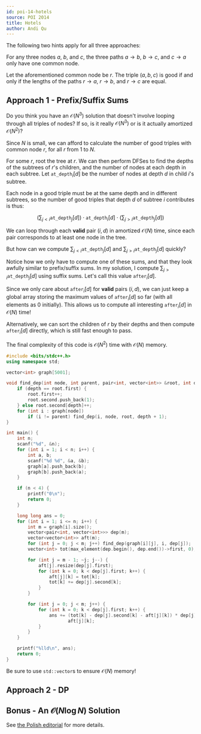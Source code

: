 ```yaml
---
id: poi-14-hotels
source: POI 2014
title: Hotels
author: Andi Qu
---
```


The following two hints apply for all three approaches:

<Spoiler title="Hint 1">

For any three nodes $a$, $b$, and $c$, the three paths $a \rightarrow b$,
$b \rightarrow c$, and $c \rightarrow a$ only have one common node.

</Spoiler>

<Spoiler title="Hint 2">

Let the aforementioned common node be $r$. The triple $(a, b, c)$ is good if and
only if the lengths of the paths $r \rightarrow a$, $r \rightarrow b$, and
$r \rightarrow c$ are equal.

</Spoiler>

## Approach 1 - Prefix/Suffix Sums

<Spoiler title="Hint 3">

Do you think you have an $\mathcal{O}(N^3)$ solution that doesn't involve
looping through all triples of nodes? If so, is it really $\mathcal{O}(N^3)$ or
is it actually amortized $\mathcal{O}(N^2)$?

</Spoiler>

<Spoiler title="Solution">

Since $N$ is small, we can afford to calculate the number of good triples with
common node $r$, for all $r$ from 1 to $N$.

For some $r$, root the tree at $r$. We can then perform DFSes to find the depths
of the subtrees of $r$'s children, and the number of nodes at each depth in each
subtree. Let $\texttt{at\_depth}_i[d]$ be the number of nodes at depth $d$ in
child $i$'s subtree.

Each node in a good triple must be at the same depth and in different subtrees,
so the number of good triples that depth $d$ of subtree $i$ contributes is thus:

$$
\left(\sum_{j < i}\texttt{at\_depth}_j[d]\right) \cdot \texttt{at\_depth}_i[d] \cdot \left(\sum_{j > i}\texttt{at\_depth}_j[d]\right)
$$

We can loop through each **valid** pair $(i, d)$ in amortized $\mathcal{O}(N)$
time, since each pair corresponds to at least one node in the tree.

But how can we compute $\sum_{j < i}\texttt{at\_depth}_j[d]$ and
$\sum_{j > i}\texttt{at\_depth}_j[d]$ quickly?

Notice how we only have to compute one of these sums, and that they look awfully
similar to prefix/suffix sums. In my solution, I compute
$\sum_{j > i}\texttt{at\_depth}_j[d]$ using suffix sums. Let's call this value
$\texttt{after}_i[d]$.

Since we only care about $\texttt{after}_i[d]$ for **valid** pairs $(i, d)$, we
can just keep a global array storing the maximum values of $\texttt{after}_i[d]$
so far (with all elements as 0 initially). This allows us to compute all
interesting $\texttt{after}_i[d]$ in $\mathcal{O}(N)$ time!

Alternatively, we can sort the children of $r$ by their depths and then compute
$\texttt{after}_i[d]$ directly, which is still fast enough to pass.

The final complexity of this code is $\mathcal{O}(N^2)$ time with
$\mathcal{O}(N)$ memory.

```cpp
#include <bits/stdc++.h>
using namespace std;

vector<int> graph[5001];

void find_dep(int node, int parent, pair<int, vector<int>> &root, int depth = 0) {
	if (depth == root.first) {
		root.first++;
		root.second.push_back(1);
	} else root.second[depth]++;
	for (int i : graph[node])
		if (i != parent) find_dep(i, node, root, depth + 1);
}

int main() {
	int n;
	scanf("%d", &n);
	for (int i = 1; i < n; i++) {
		int a, b;
		scanf("%d %d", &a, &b);
		graph[a].push_back(b);
		graph[b].push_back(a);
	}

	if (n < 4) {
		printf("0\n");
		return 0;
	}

	long long ans = 0;
	for (int i = 1; i <= n; i++) {
		int m = graph[i].size();
		vector<pair<int, vector<int>>> dep(m);
		vector<vector<int>> aft(m);
		for (int j = 0; j < m; j++) find_dep(graph[i][j], i, dep[j]);
		vector<int> tot(max_element(dep.begin(), dep.end())->first, 0);

		for (int j = m - 1; ~j; j--) {
			aft[j].resize(dep[j].first);
			for (int k = 0; k < dep[j].first; k++) {
				aft[j][k] = tot[k];
				tot[k] += dep[j].second[k];
			}
		}

		for (int j = 0; j < m; j++) {
			for (int k = 0; k < dep[j].first; k++) {
				ans += (tot[k] - dep[j].second[k] - aft[j][k]) * dep[j].second[k] *
				       aft[j][k];
			}
		}
	}

	printf("%lld\n", ans);
	return 0;
}
```

Be sure to use `std::vector`s to ensure $\mathcal{O}(N)$ memory!

</Spoiler>

## Approach 2 - DP

<IncompleteSection></IncompleteSection>

## Bonus - An $\mathcal{O}(N \log N)$ Solution

<IncompleteSection></IncompleteSection>

See
[the Polish editorial](https://github.com/mostafa-saad/MyCompetitiveProgramming/blob/master/Olympiad/POI/official/2014/editorial/hot.pdf)
for more details.
